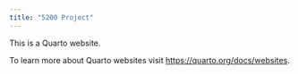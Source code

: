 ```yaml
---
title: "5200 Project"
---
```


This is a Quarto website.

To learn more about Quarto websites visit <https://quarto.org/docs/websites>.
